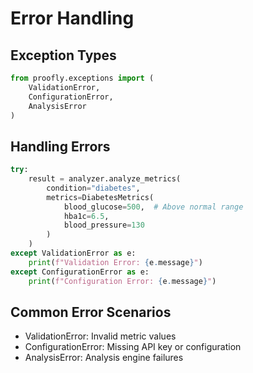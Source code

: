 # Error Handling

## Exception Types

```python py filename="exceptions.py" {2,3,4} copy
from proofly.exceptions import (
    ValidationError,
    ConfigurationError,
    AnalysisError
)
```

## Handling Errors

```python py filename="error-handling.py" {5} copy
try:
    result = analyzer.analyze_metrics(
        condition="diabetes",
        metrics=DiabetesMetrics(
            blood_glucose=500,  # Above normal range
            hba1c=6.5,
            blood_pressure=130
        )
    )
except ValidationError as e:
    print(f"Validation Error: {e.message}")
except ConfigurationError as e:
    print(f"Configuration Error: {e.message}")
```

## Common Error Scenarios

- ValidationError: Invalid metric values
- ConfigurationError: Missing API key or configuration
- AnalysisError: Analysis engine failures
